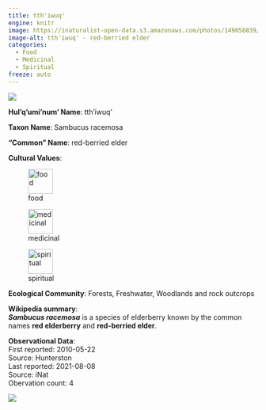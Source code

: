 ```yaml
---
title: tth'iwuq'
engine: knitr
image: https://inaturalist-open-data.s3.amazonaws.com/photos/149058839/medium.jpeg
image-alt: tth'iwuq' - red-berried elder
categories:
  - Food
  - Medicinal
  - Spiritual
freeze: auto
---
```

![](https://inaturalist-open-data.s3.amazonaws.com/photos/149058839/medium.jpeg){fig-alt="tth'iwuq' - red-berried elder"}

**Hul'q'umi'num' Name**: tth'iwuq'



**Taxon Name**: Sambucus racemosa

**"Common" Name**: red-berried elder

**Cultural Values**:  

::: {layout-nrow=1 style="width:60%"}
![food](/files/food.svg){width=50px}

![medicinal](/files/medicinal.svg){width=50px}

![spiritual](/files/spiritual.svg){width=50px}
:::

**Ecological Community**: Forests, Freshwater, Woodlands and rock outcrops

**Wikipedia summary**:  
<i><b>Sambucus racemosa</b></i> is a species of elderberry known by the common names <b>red elderberry</b> and <b>red-berried elder</b>.</p>




**Observational Data**:   
First reported: 2010-05-22  
Source: Hunterston  
Last reported: 2021-08-08  
Source: iNat  
Obervation count: 4

![](community_dist.png)
